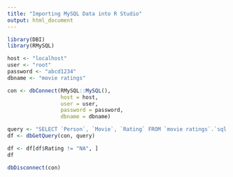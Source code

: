 ```yaml
---
title: "Importing MySQL Data into R Studio"
output: html_document
---
```


```r
library(DBI)      
library(RMySQL)
```

```r
host <- "localhost"
user <- "root"
password <- "abcd1234"
dbname <- "movie ratings"
```

```r
con <- dbConnect(RMySQL::MySQL(),
                 host = host,
                 user = user,
                 password = password,
                 dbname = dbname)
```

```r
query <- "SELECT `Person`, `Movie`, `Rating` FROM `movie ratings`.`sql and r_movie ratings`"
df <- dbGetQuery(con, query)
```

```r
df <- df[df$Rating != "NA", ]
df
```

```r
dbDisconnect(con)
```